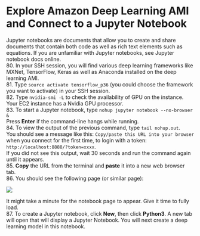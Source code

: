 # Explore Amazon Deep Learning AMI and Connect to a Jupyter Notebook

Jupyter notebooks are documents that allow you to create and share documents that contain both code as well as rich text elements such as equations. If you are unfamiliar with Jupyter notebooks, see Jupyter notebook docs online.  
80.	In your SSH session, you will find various deep learning frameworks like MXNet, TensorFlow, Keras as well as Anaconda installed on the deep learning AMI.  
81.	Type `source activate tensorflow_p36` (you could choose the framework you want to activate) in your SSH session.  
82.	Type `nvidia-smi -L` to check the availability of GPU on the instance. Your EC2 instance has a Nvidia GPU processor.  
83.	To start a Jupyter notebook, type `nohup jupyter notebook --no-browser &`  
Press **Enter** if the command-line hangs while running.  
84.	To view the output of the previous command, type `tail nohup.out`.   
You should see a message like this: `Copy/paste this URL into your browser` when you connect for the first time, to login with a token: `http://localhost:8888/?token=xxxx`.  
If you did not see this output, wait 30 seconds and run the command again until it appears.  
85.	**Copy** the URL from the terminal and **paste** it into a new web browser tab.  
86.	You should see the following page (or similar page):

![](..\jupyter.png)
 
It might take a minute for the notebook page to appear. Give it time to fully load.  
87.	To create a Jupyter notebook, click **New**, then click **Python3**. A new tab will open that will display a Jupyter Notebook. You will next create a deep learning model in this notebook.  
